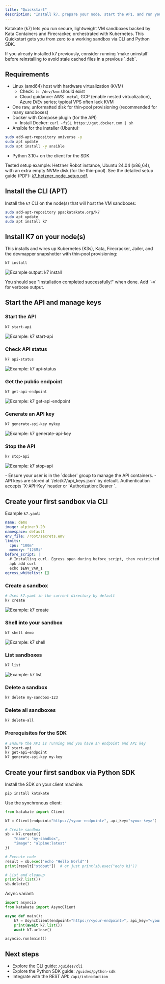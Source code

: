 ```yaml
---
title: "Quickstart"
description: "Install k7, prepare your node, start the API, and run your first sandbox"
---
```


Katakate (k7) lets you run secure, lightweight VM sandboxes backed by Kata Containers and Firecracker, orchestrated with Kubernetes. This Quickstart gets you from zero to a working sandbox via CLI and Python SDK.

<Note>
If you already installed k7 previously, consider running `make uninstall` before reinstalling to avoid stale cached files in a previous `.deb`.
</Note>

## Requirements

- Linux (amd64) host with hardware virtualization (KVM)
  - Check: `ls /dev/kvm` should exist
  - Cloud guidance: AWS `.metal`, GCP (enable nested virtualization), Azure D/Ev series; typical VPS often lack KVM
- One raw, unformatted disk for thin‑pool provisioning (recommended for many sandboxes)
- Docker with Compose plugin (for the API)
  - Install Docker: `curl -fsSL https://get.docker.com | sh`
- Ansible for the installer (Ubuntu):

```bash
sudo add-apt-repository universe -y
sudo apt update
sudo apt install -y ansible
```

- Python 3.10+ on the client for the SDK

<Info>
Tested setup example: Hetzner Robot instance, Ubuntu 24.04 (x86_64), with an extra empty NVMe disk (for the thin‑pool). See the detailed setup guide (PDF): <a href="/tutorials/k7_hetzner_node_setup.pdf" target="_blank" rel="noopener noreferrer">k7_hetzner_node_setup.pdf</a>.
</Info>

## Install the CLI (APT)

Install the `k7` CLI on the node(s) that will host the VM sandboxes:

```bash
sudo add-apt-repository ppa:katakate.org/k7
sudo apt update
sudo apt install k7
```

## Install K7 on your node(s)

This installs and wires up Kubernetes (K3s), Kata, Firecracker, Jailer, and the devmapper snapshotter with thin‑pool provisioning:

```bash
k7 install
```

![Example output: k7 install](/images/ex-install.png)

<Check>
You should see "Installation completed successfully!" when done. Add `-v` for verbose output.
</Check>

## Start the API and manage keys

### Start the API

```bash
k7 start-api
```

![Example: k7 start-api](/images/ex-start-api.png)

### Check API status

```bash
k7 api-status
```

![Example: k7 api-status](/images/ex-api-status.png)

### Get the public endpoint

```bash
k7 get-api-endpoint
```

![Example: k7 get-api-endpoint](/images/ex-get-api-endpoint.png)

### Generate an API key

```bash
k7 generate-api-key mykey
```

![Example: k7 generate-api-key](/images/ex-generate-api-key.png)

### Stop the API

```bash
k7 stop-api
```

![Example: k7 stop-api](/images/ex-stop-api.png)

<Info>
- Ensure your user is in the `docker` group to manage the API containers.
- API keys are stored at `/etc/k7/api_keys.json` by default. Authentication accepts `X-API-Key` header or `Authorization: Bearer <token>`.
</Info>

## Create your first sandbox via CLI

Example `k7.yaml`:

```yaml
name: demo
image: alpine:3.20
namespace: default
env_file: /root/secrets.env
limits:
  cpu: "100m"
  memory: "128Mi"
before_script: |
  # Installing curl. Egress open during before_script, then restricted (empty whitelist) afterwards
  apk add curl
  echo $ENV_VAR_1
egress_whitelist: []
```

### Create a sandbox

```bash
# Uses k7.yaml in the current directory by default
k7 create
```

![Example: k7 create](/images/ex-create.png)

### Shell into your sandbox

```bash
k7 shell demo
```

![Example: k7 shell](/images/ex-shell.png)

### List sandboxes

```bash
k7 list
```

![Example: k7 list](/images/ex-list.png)

### Delete a sandbox

```bash
k7 delete my-sandbox-123
```

### Delete all sandboxes

```bash
k7 delete-all
```

### Prerequisites for the SDK

```bash
# Ensure the API is running and you have an endpoint and API key
k7 start-api
k7 get-api-endpoint
k7 generate-api-key my-key
```

## Create your first sandbox via Python SDK

Install the SDK on your client machine:

```bash
pip install katakate
```

Use the synchronous client:

```python
from katakate import Client

k7 = Client(endpoint="https://<your-endpoint>", api_key="<your-key>")

# Create sandbox
sb = k7.create({
    "name": "my-sandbox",
    "image": "alpine:latest"
})

# Execute code
result = sb.exec('echo "Hello World"')
print(result["stdout"])  # or just print(sb.exec("echo hi"))

# List and cleanup
print(k7.list())
sb.delete()
```

Async variant:

```python
import asyncio
from katakate import AsyncClient

async def main():
    k7 = AsyncClient(endpoint="https://<your-endpoint>", api_key="<your-key>")
    print(await k7.list())
    await k7.aclose()

asyncio.run(main())
```

## Next steps

- Explore the CLI guide: `/guides/cli`
- Explore the Python SDK guide: `/guides/python-sdk`
- Integrate with the REST API: `/api/introduction`



